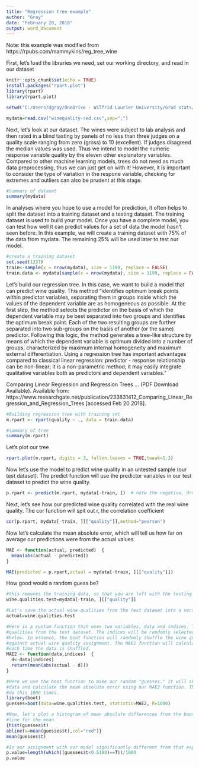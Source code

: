 ```yaml
---
title: "Regression tree example"
author: "Gray"
date: "February 20, 2018"
output: word_document
---
```

Note: this example was modified from https://rpubs.com/mammykins/reg_tree_wine

First, let's load the libraries we need, set our working directory, and read in our dataset
```r
knitr::opts_chunk$set(echo = TRUE)
install.packages("rpart.plot")
library(rpart)
library(rpart.plot)

setwd("C:/Users/dgray/OneDrive - Wilfrid Laurier University/Grad stats/Winter 2018/Homework")

mydata=read.csv("winequality-red.csv",sep=";")

```


Next, let's look at our dataset. The wines were subject to lab analysis and then rated in a blind tasting by panels of no less than three judges on a quality scale ranging from zero (gross) to 10 (excellent). If judges disagreed the median values was used. Thus we intend to model the numeric response variable quality by the eleven other explanatory variables. Compared to other machine learning models, trees do not need as much data preprocessing, thus we can just get on with it! However, it is important to consider the type of variation in the respone variable, checking for extremes and outliers can also be prudent at this stage.
```r
#Summary of dataset
summary(mydata)
```

In analyses where you hope to use a model for prediction, it often helps to split the dataset into a training dataset and a testing dataset. The training dataset is used to build your model. Once you have a complete model, you can test how well it can  predict values for a set of data the model hasn't seen before. In this example, we will create a training dataset with 75% of the data from mydata. The remaining 25% will be used later to test our model.
```r
#create a training dataset
set.seed(1337)
train<-sample(x = nrow(mydata), size = 1199, replace = FALSE)
train.data <- mydata[sample(x = nrow(mydata), size = 1199, replace = FALSE),] 
```

Let's build our regression tree. In this case,  we want to build a model that can predict wine quality. This method "identifies optimum break points within predictor variables, separating them in  groups inside which the values of the dependent variable are as homogeneous as possible. At the first step, the method selects the predictor on the basis of which the dependent variable may be best separated into two groups and identifies the optimum break point. Each of the two resulting groups are further separated into two  sub-groups  on the basis of another (or the same) predictor. Following this logic, the method generates a tree-like structure by means of which the dependent variable is optimum divided into a  number of  groups, characterized  by  maximum  internal homogeneity  and maximum external differentiation. Using a regression tree has important advantages compared to classical linear  regression: predictor  -  response relationship can be non-linear; it is a non-parametric  method; it  may  easily  integrate qualitative variables both as  predictors and dependent variables." 

Comparing Linear Regression and Regression Trees ... (PDF Download Available). Available from: https://www.researchgate.net/publication/233831412_Comparing_Linear_Regression_and_Regression_Trees [accessed Feb 20 2018].
```r
#Building regression tree with training set
m.rpart <- rpart(quality ~ ., data = train.data) 

#summary of tree
summary(m.rpart)
```


Let's plot our tree
```r
rpart.plot(m.rpart, digits = 3, fallen.leaves = TRUE,tweak=1.3)
```

Now let's use the model to predict wine quality in an untested sample (our test dataset). The predict function will use the predictor variables in our test dataset to predict the wine quality. 

```r
p.rpart <- predict(m.rpart, mydata[-train, ])  # note the negative, drops train leaving test
```

Next, let's see how our predicted wine quality correlated with the real wine quality. The cor function will spit out r, the correlation coefficient

```r
cor(p.rpart, mydata[-train, ][["quality"]],method="pearson")
```

Now let's calculate the mean absolute error, which will tell us how far on average our predictions were from the actual values

```r
MAE <- function(actual, predicted)  {
  mean(abs(actual - predicted))
}

MAE(predicted = p.rpart,actual = mydata[-train, ][["quality"]])
```

How good would a random guess be?
```r
#this removes the training data, so that you are left with the testing dataset
wine.qualities.test=mydata[-train, ][["quality"]]

#Let's save the actual wine qualities from the test dataset into a vector called actual
actual=wine.qualities.test

#Here is a custom function that uses two variables, data and indices. The data will be the wine
#qualities from the test dataset. The indices will be randomly selected when using the boot function
#below. In essence, the boot function will randomly shuffle the wine quality data and then test 
#against actual wine quality assignment. The MAE2 function will calculate the mean absolute error
#each time the data is shuffled.
MAE2 <- function(data,indices)  {
  d<-data[indices]
  return(mean(abs(actual - d)))
}

#Here we use the boot function to make our random "guesses." It will shuffle the wine quality 
#data and calculate the mean absolute error using our MAE2 function. The R=1000 means it will
#do this 1000 times. 
library(boot)
guesses=boot(data=wine.qualities.test, statistic=MAE2, R=1000)

#Now, let's plot a histogram of mean absolute differences from the bootstrap and add a red
#line for the mean
{hist(guesses$t)
abline(v=mean(guesses$t),col="red")}
mean(guesses$t)

#Is our assignment with our model significantly different from that expected by chance?
p.value=length(which((guesses$t<0.5198)==T))/1000
p.value
```

